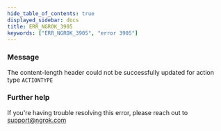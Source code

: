 ```yaml
---
hide_table_of_contents: true
displayed_sidebar: docs
title: ERR_NGROK_3905
keywords: ["ERR_NGROK_3905", "error 3905"]
---
```


### Message

The content-length header could not be successfully updated for action type `ACTIONTYPE`

### Further help

If you're having trouble resolving this error, please reach out to [support@ngrok.com](mailto:support@ngrok.com?subject=Help%20with%20ERR_NGROK_3905)
